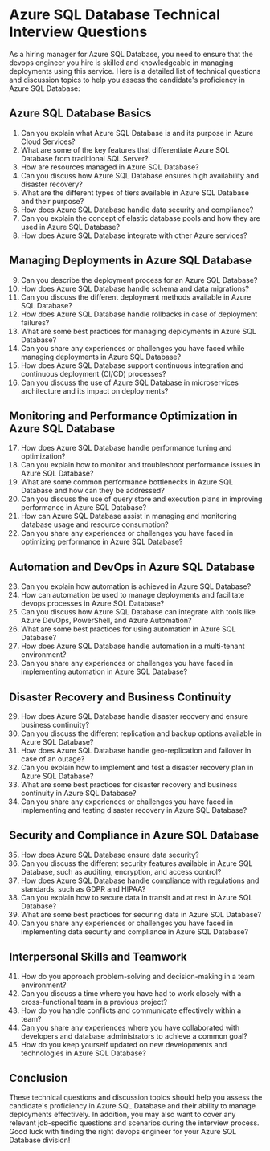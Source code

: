 

# Azure SQL Database Technical Interview Questions

As a hiring manager for Azure SQL Database, you need to ensure that the devops engineer you hire is skilled and knowledgeable in managing deployments using this service. Here is a detailed list of technical questions and discussion topics to help you assess the candidate's proficiency in Azure SQL Database:


## Azure SQL Database Basics

1. Can you explain what Azure SQL Database is and its purpose in Azure Cloud Services?
2. What are some of the key features that differentiate Azure SQL Database from traditional SQL Server?
3. How are resources managed in Azure SQL Database?
4. Can you discuss how Azure SQL Database ensures high availability and disaster recovery?
5. What are the different types of tiers available in Azure SQL Database and their purpose?
6. How does Azure SQL Database handle data security and compliance?
7. Can you explain the concept of elastic database pools and how they are used in Azure SQL Database?
8. How does Azure SQL Database integrate with other Azure services?


## Managing Deployments in Azure SQL Database

9. Can you describe the deployment process for an Azure SQL Database?
10. How does Azure SQL Database handle schema and data migrations?
11. Can you discuss the different deployment methods available in Azure SQL Database?
12. How does Azure SQL Database handle rollbacks in case of deployment failures?
13. What are some best practices for managing deployments in Azure SQL Database?
14. Can you share any experiences or challenges you have faced while managing deployments in Azure SQL Database?
15. How does Azure SQL Database support continuous integration and continuous deployment (CI/CD) processes?
16. Can you discuss the use of Azure SQL Database in microservices architecture and its impact on deployments?


## Monitoring and Performance Optimization in Azure SQL Database

17. How does Azure SQL Database handle performance tuning and optimization?
18. Can you explain how to monitor and troubleshoot performance issues in Azure SQL Database?
19. What are some common performance bottlenecks in Azure SQL Database and how can they be addressed?
20. Can you discuss the use of query store and execution plans in improving performance in Azure SQL Database?
21. How can Azure SQL Database assist in managing and monitoring database usage and resource consumption?
22. Can you share any experiences or challenges you have faced in optimizing performance in Azure SQL Database?


## Automation and DevOps in Azure SQL Database

23. Can you explain how automation is achieved in Azure SQL Database?
24. How can automation be used to manage deployments and facilitate devops processes in Azure SQL Database?
25. Can you discuss how Azure SQL Database can integrate with tools like Azure DevOps, PowerShell, and Azure Automation?
26. What are some best practices for using automation in Azure SQL Database?
27. How does Azure SQL Database handle automation in a multi-tenant environment?
28. Can you share any experiences or challenges you have faced in implementing automation in Azure SQL Database?


## Disaster Recovery and Business Continuity

29. How does Azure SQL Database handle disaster recovery and ensure business continuity?
30. Can you discuss the different replication and backup options available in Azure SQL Database?
31. How does Azure SQL Database handle geo-replication and failover in case of an outage?
32. Can you explain how to implement and test a disaster recovery plan in Azure SQL Database?
33. What are some best practices for disaster recovery and business continuity in Azure SQL Database?
34. Can you share any experiences or challenges you have faced in implementing and testing disaster recovery in Azure SQL Database?


## Security and Compliance in Azure SQL Database

35. How does Azure SQL Database ensure data security?
36. Can you discuss the different security features available in Azure SQL Database, such as auditing, encryption, and access control?
37. How does Azure SQL Database handle compliance with regulations and standards, such as GDPR and HIPAA?
38. Can you explain how to secure data in transit and at rest in Azure SQL Database?
39. What are some best practices for securing data in Azure SQL Database?
40. Can you share any experiences or challenges you have faced in implementing data security and compliance in Azure SQL Database?


## Interpersonal Skills and Teamwork

41. How do you approach problem-solving and decision-making in a team environment?
42. Can you discuss a time where you have had to work closely with a cross-functional team in a previous project?
43. How do you handle conflicts and communicate effectively within a team?
44. Can you share any experiences where you have collaborated with developers and database administrators to achieve a common goal?
45. How do you keep yourself updated on new developments and technologies in Azure SQL Database?


## Conclusion

These technical questions and discussion topics should help you assess the candidate's proficiency in Azure SQL Database and their ability to manage deployments effectively. In addition, you may also want to cover any relevant job-specific questions and scenarios during the interview process. Good luck with finding the right devops engineer for your Azure SQL Database division!